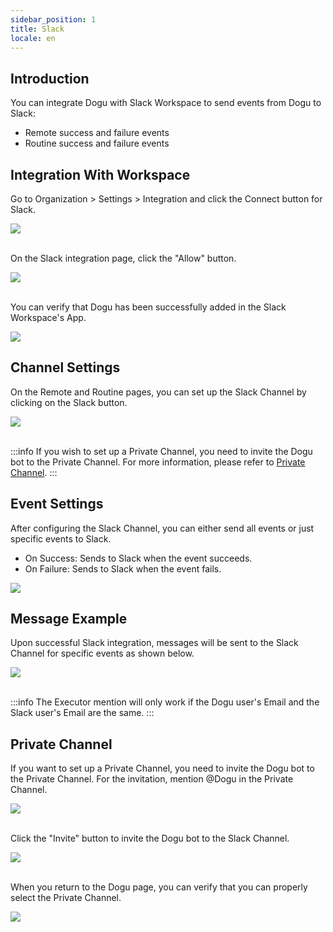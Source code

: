 ```yaml
---
sidebar_position: 1
title: Slack
locale: en
---
```




<CloudFreeBadge />
<SelfHostedProfessionalBadge />

## Introduction

You can integrate Dogu with Slack Workspace to send events from Dogu to Slack:

- Remote success and failure events
- Routine success and failure events

## Integration With Workspace

Go to Organization > Settings > Integration and click the Connect button for Slack.

<img src={slack_integration} />

<br />
<br />

On the Slack integration page, click the "Allow" button.

<img src={slack_integration_2} />

<br />
<br />

You can verify that Dogu has been successfully added in the Slack Workspace's App.

<img src={slack_bot_in_app} />

## Channel Settings

On the Remote and Routine pages, you can set up the Slack Channel by clicking on the Slack button.

<img src={slack_channel} />

<br />
<br />

:::info
If you wish to set up a Private Channel, you need to invite the Dogu bot to the Private Channel.
For more information, please refer to [Private Channel](#private-channel).
:::

## Event Settings

After configuring the Slack Channel, you can either send all events or just specific events to Slack.

- On Success: Sends to Slack when the event succeeds.
- On Failure: Sends to Slack when the event fails.

<img src={slack_event} />

## Message Example

Upon successful Slack integration, messages will be sent to the Slack Channel for specific events as shown below.

<img src={slack_message_example} />

<br />
<br />

:::info
The Executor mention will only work if the Dogu user's Email and the Slack user's Email are the same.
:::

## Private Channel

If you want to set up a Private Channel, you need to invite the Dogu bot to the Private Channel.
For the invitation, mention @Dogu in the Private Channel.

<img src={slack_call_bot_in_private} />

<br />
<br />

Click the "Invite" button to invite the Dogu bot to the Slack Channel.

<img src={slack_bot_in_channel} />

<br />
<br />

When you return to the Dogu page, you can verify that you can properly select the Private Channel.

<img src={slack_private_channel} />
